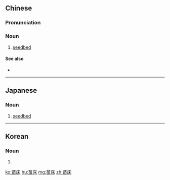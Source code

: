 {{also|苗牀}}
==Chinese==
{{zh-forms|t2=苗牀}}

===Pronunciation===
{{zh-pron
|m=miáochuáng
|c=miu4 cong4
|cat=n
}}

===Noun===
{{zh-noun}}

# [[seedbed]]

====See also====
* {{zh-l|苗圃}}

----

==Japanese==
{{ja-kanjitab|なえ|とこ|k2=どこ|yomi=kun}}

===Noun===
{{ja-noun|なえどこ}}

# [[seedbed]]

----

==Korean==
{{ko-hanjatab|}}

===Noun===
{{ko-noun|hj|hangeul=묘상}}

# {{hanja form of|묘상|[[seedbed]]}}

[[ko:苗床]]
[[hu:苗床]]
[[mg:苗床]]
[[zh:苗床]]